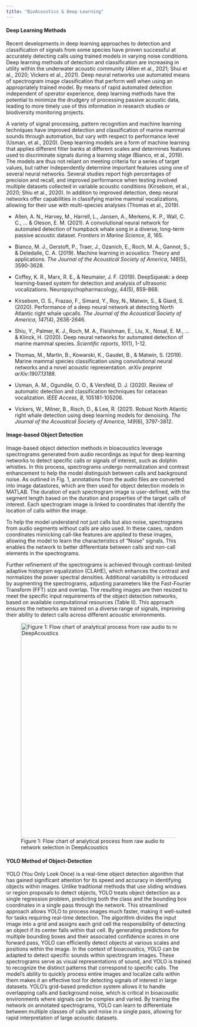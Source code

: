 ```yaml
---
title: "BioAcoustics & Deep Learning"
---
```


#### Deep Learning Methods

Recent developments in deep learning approaches to detection and classification of signals from some species have proven successful at accurately detecting calls using trained models in varying noise conditions. Deep learning methods of detection and classification are increasing in utility within the underwater acoustic community (Allen et al., 2021; Shui et al., 2020; Vickers et al., 2021). Deep neural networks use automated means of spectrogram image classification that perform well when using an appropriately trained model. By means of rapid automated detection independent of operator experience, deep learning methods have the potential to minimize the drudgery of processing passive acoustic data, leading to more timely use of this information in research studies or biodiversity monitoring projects.

A variety of signal processing, pattern recognition and machine learning techniques have improved detection and classification of marine mammal sounds through automation, but vary with respect to performance level (Usman, et al., 2020). Deep learning models are a form of machine learning that applies different filter banks at different scales and determines features used to discriminate signals during a learning stage (Bianco, et al., 2019). The models are thus not reliant on meeting criteria for a series of target values, but rather independently determine important features using one of several neural networks. Several studies report high percentages of precision and recall, and improved performance when testing involved multiple datasets collected in variable acoustic conditions (Kirsebom, et al., 2020; Shiu et al., 2020). In addition to improved detection, deep neural networks offer capabilities in classifying marine mammal vocalizations, allowing for their use with multi-species analyses (Thomas et al., 2019).

-   Allen, A. N., Harvey, M., Harrell, L., Jansen, A., Merkens, K. P., Wall, C. C., ... & Oleson, E. M. (2021). A convolutional neural network for automated detection of humpback whale song in a diverse, long-term passive acoustic dataset. *Frontiers in Marine Science*, *8*, 165.

-   Bianco, M. J., Gerstoft, P., Traer, J., Ozanich, E., Roch, M. A., Gannot, S., & Deledalle, C. A. (2019). Machine learning in acoustics: Theory and applications. *The Journal of the Acoustical Society of America*, *146*(5), 3590-3628.

-   Coffey, K. R., Marx, R. E., & Neumaier, J. F. (2019). DeepSqueak: a deep learning-based system for detection and analysis of ultrasonic vocalizations. Neuropsychopharmacology, 44(5), 859-868.

-   Kirsebom, O. S., Frazao, F., Simard, Y., Roy, N., Matwin, S., & Giard, S. (2020). Performance of a deep neural network at detecting North Atlantic right whale upcalls. *The Journal of the Acoustical Society of America*, *147*(4), 2636-2646.

-   Shiu, Y., Palmer, K. J., Roch, M. A., Fleishman, E., Liu, X., Nosal, E. M., ... & Klinck, H. (2020). Deep neural networks for automated detection of marine mammal species. *Scientific reports*, *10*(1), 1-12.

-   Thomas, M., Martin, B., Kowarski, K., Gaudet, B., & Matwin, S. (2019). Marine mammal species classification using convolutional neural networks and a novel acoustic representation. *arXiv preprint arXiv:1907.13188*.

-   Usman, A. M., Ogundile, O. O., & Versfeld, D. J. (2020). Review of automatic detection and classification techniques for cetacean vocalization. *IEEE Access*, *8*, 105181-105206.

-   Vickers, W., Milner, B., Risch, D., & Lee, R. (2021). Robust North Atlantic right whale detection using deep learning models for denoising. *The Journal of the Acoustical Society of America*, *149*(6), 3797-3812.

#### Image-based Object Detection

Image-based object detection methods in bioacoustics leverage spectrograms generated from audio recordings as input for deep learning networks to detect specific calls or signals of interest, such as dolphin whistles. In this process, spectrograms undergo normalization and contrast enhancement to help the model distinguish between calls and background noise. As outlined in Fig. 1, annotations from the audio files are converted into image datastores, which are then used for object detection models in MATLAB. The duration of each spectrogram image is user-defined, with the segment length based on the duration and properties of the target calls of interest. Each spectrogram image is linked to coordinates that identify the location of calls within the image.

To help the model understand not just calls but also noise, spectrograms from audio segments without calls are also used. In these cases, random coordinates mimicking call-like features are applied to these images, allowing the model to learn the characteristics of "Noise" signals. This enables the network to better differentiate between calls and non-call elements in the spectrograms.

Further refinement of the spectrograms is achieved through contrast-limited adaptive histogram equalization (CLAHE), which enhances the contrast and normalizes the power spectral densities. Additional variability is introduced by augmenting the spectrograms, adjusting parameters like the Fast-Fourier Transform (FFT) size and overlap. The resulting images are then resized to meet the specific input requirements of the object detection networks, based on available computational resources (Table II). This approach ensures the networks are trained on a diverse range of signals, improving their ability to detect calls across different acoustic environments.

![Figure 1: Flow chart of analytical process from raw audio to network selection in DeepAcoustics](images/Fig1_DeepAcoustics.png){fig-alt="DeepAcoustics flow chart" fig-align="center" width="584"}

#### YOLO Method of Object-Detection

YOLO (You Only Look Once) is a real-time object detection algorithm that has gained significant attention for its speed and accuracy in identifying objects within images. Unlike traditional methods that use sliding windows or region proposals to detect objects, YOLO treats object detection as a single regression problem, predicting both the class and the bounding box coordinates in a single pass through the network. This streamlined approach allows YOLO to process images much faster, making it well-suited for tasks requiring real-time detection. The algorithm divides the input image into a grid and assigns each grid cell the responsibility of detecting an object if its center falls within that cell. By generating predictions for multiple bounding boxes and their associated confidence scores in one forward pass, YOLO can efficiently detect objects at various scales and positions within the image. In the context of bioacoustics, YOLO can be adapted to detect specific sounds within spectrogram images. These spectrograms serve as visual representations of sound, and YOLO is trained to recognize the distinct patterns that correspond to specific calls. The model’s ability to quickly process entire images and localize calls within them makes it an effective tool for detecting signals of interest in large datasets. YOLO’s grid-based prediction system allows it to handle overlapping calls and background noise, which is critical in bioacoustic environments where signals can be complex and varied. By training the network on annotated spectrograms, YOLO can learn to differentiate between multiple classes of calls and noise in a single pass, allowing for rapid interpretation of large acoustic datasets.
